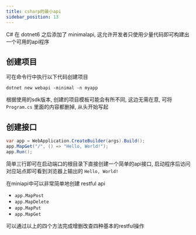 ```yaml
---
title: csharp的最小api
sidebar_position: 13
---
```


C# 在 dotnet6 之后添加了 minimalapi, 这允许开发者只使用少量代码即可构建出一个可用的api程序

## 创建项目

可在命令行中执行以下代码创建项目
```
dotnet new webapi -minimal -n myapp
```

根据使用的sdk版本, 创建的项目模板可能会有所不同, 这边无需在意, 可将 `Program.cs` 里面的内容都删掉, 从头开始写起

## 创建接口

```csharp
var app = WebApplication.CreateBuilder(args).Build();
app.MapGet("/", () => "Hello, World!");
app.Run();
```

简单三行即可在启动端口的根目录下直接创建一个简单的api接口, 启动程序后访问对应站点即可看到浏览器上输出的 `Hello, World!`

在miniapi中可以非常简单地创建 restful api

* `app.MapPost`
* `app.MapDelete`
* `app.MapPut`
* `app.MapGet`

可以通过以上的四个方法完成增删改查四种基本的restful操作



